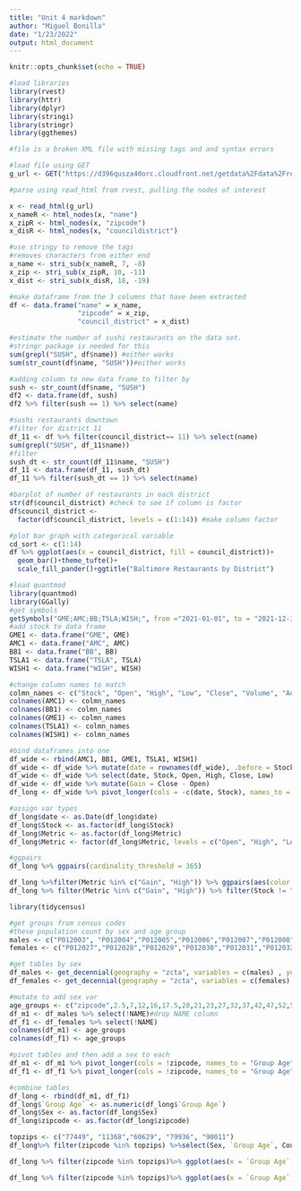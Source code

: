 ```yaml
---
title: "Unit 4 markdown"
author: "Miguel Bonilla"
date: "1/23/2022"
output: html_document
---
```


```r
knitr::opts_chunk$set(echo = TRUE)
```

```r
#load libraries
library(rvest)
library(httr)
library(dplyr)
library(stringi)
library(stringr)
library(ggthemes)
```


```r
#file is a broken XML file with missing tags and and syntax errors

#load file using GET
g_url <- GET("https://d396qusza40orc.cloudfront.net/getdata%2Fdata%2Frestaurants.xml")

#parse using read_html from rvest, pulling the nodes of interest

x <- read_html(g_url)
x_nameR <- html_nodes(x, "name")
x_zipR <- html_nodes(x, "zipcode")
x_disR <- html_nodes(x, "councildistrict")
```

```r
#use stringy to remove the tags
#removes characters from either end
x_name <- stri_sub(x_nameR, 7, -8)
x_zip <- stri_sub(x_zipR, 10, -11)
x_dist <- stri_sub(x_disR, 18, -19)

#make dataframe from the 3 columns that have been extracted
df <- data.frame("name" = x_name,
                 "zipcode" = x_zip,
                 "council_district" = x_dist)

```


```r
#estimate the number of sushi restaurants on the data set.
#stringr package is needed for this
sum(grepl("SUSH", df$name)) #either works
sum(str_count(df$name, "SUSH"))#either works

#adding column to new data frame to filter by
sush <- str_count(df$name, "SUSH")
df2 <- data.frame(df, sush)
df2 %>% filter(sush == 1) %>% select(name)
```


```r
#sushi restaurants downtown
#filter for district 11
df_11 <- df %>% filter(council_district== 11) %>% select(name)
sum(grepl("SUSH", df_11$name))
#filter
sush_dt <- str_count(df_11$name, "SUSH")
df_11 <- data.frame(df_11, sush_dt)
df_11 %>% filter(sush_dt == 1) %>% select(name)

```

```r
#barplot of number of restaurants in each district
str(df$council_district) #check to see if column is factor
df$council_district <- 
  factor(df$council_district, levels = c(1:14)) #make column factor

#plot bar graph with categorical variable
cd_sort <- c(1:14)
df %>% ggplot(aes(x = council_district, fill = council_district))+
  geom_bar()+theme_tufte()+
  scale_fill_pander()+ggtitle("Baltimore Restaurants by District")
```
```r
#load quantmod
library(quantmod)
library(GGally)
#get symbols
getSymbols("GME;AMC;BB;TSLA;WISH;", from ="2021-01-01", to = "2021-12-31")
#add stock to data frame
GME1 <- data.frame("GME", GME)
AMC1 <- data.frame("AMC", AMC)
BB1 <- data.frame("BB", BB)
TSLA1 <- data.frame("TSLA", TSLA)
WISH1 <- data.frame("WISH", WISH)

#change column names to match
colmn_names <- c("Stock", "Open", "High", "Low", "Close", "Volume", "Adjusted")
colnames(AMC1) <- colmn_names
colnames(BB1) <- colmn_names
colnames(GME1) <- colmn_names
colnames(TSLA1) <- colmn_names
colnames(WISH1) <- colmn_names

#bind dataframes into one
df_wide <- rbind(AMC1, BB1, GME1, TSLA1, WISH1)
df_wide <- df_wide %>% mutate(date = rownames(df_wide), .before = Stock)
df_wide <- df_wide %>% select(date, Stock, Open, High, Close, Low)
df_wide <- df_wide %>% mutate(Gain = Close - Open)
df_long <- df_wide %>% pivot_longer(cols = -c(date, Stock), names_to = "Metric", values_to = "Price")

#assign var types
df_long$date <- as.Date(df_long$date)
df_long$Stock <- as.factor(df_long$Stock)
df_long$Metric <- as.factor(df_long$Metric)
df_long$Metric <- factor(df_long$Metric, levels = c("Open", "High", "Low", "Close", "Gain"))

#ggpairs
df_long %>% ggpairs(cardinality_threshold = 365)

df_long %>%filter(Metric %in% c("Gain", "High")) %>% ggpairs(aes(color = Metric))
df_long %>% filter(Metric %in% c("Gain", "High")) %>% filter(Stock != "TSLA")%>% ggplot(aes(x = date, y = Price, group = Metric, color = Stock))+geom_line()
```


```r
library(tidycensus)

#get groups from census codes
#these population count by sex and age group
males <- c("P012003", "P012004","P012005","P012006","P012007","P012008","P012009","P012010","P012011","P012012","P012013","P012014","P012015","P012016","P012017","P012018","P012019","P012020","P012021","P012022","P012023","P012024","P012025")
females <- c("P012027","P012028","P012029","P012030","P012031","P012032","P012033","P012034","P012035","P012036","P012037","P012038","P012039","P012040","P012041","P012042","P012043","P012044","P012045","P012046","P012047","P012048","P012049")

#get tables by sex
df_males <- get_decennial(geography = "zcta", variables = c(males) , year = 2010, output = "wide")
df_females <- get_decennial(geography = "zcta", variables = c(females) , year = 2010, output = "wide")

#mutate to add sex var
age_groups <- c("zipcode",2.5,7,12,16,17.5,20,21,23,27,32,37,42,47,52,57,60.5,63,65,5,68,72,77,82)
df_m1 <- df_males %>% select(!NAME)#drop NAME column 
df_f1 <- df_females %>% select(!NAME)
colnames(df_m1) <- age_groups
colnames(df_f1) <- age_groups

```

```r
#pivot tables and then add a sex to each
df_m1 <- df_m1 %>% pivot_longer(cols = !zipcode, names_to = "Group Age", values_to = "Count") %>% mutate(Sex = "Male", .after =zipcode)
df_f1 <- df_f1 %>% pivot_longer(cols = !zipcode, names_to = "Group Age", values_to = "Count") %>% mutate(Sex = "Female", .after = zipcode)

#combine tables
df_long <- rbind(df_m1, df_f1)
df_long$`Group Age` <- as.numeric(df_long$`Group Age`)
df_long$Sex <- as.factor(df_long$Sex)
df_long$zipcode <- as.factor(df_long$zipcode)

```

```r

topzips <- c("77449", "11368","60629", "79936", "90011")
df_long%>% filter(zipcode %in% topzips) %>%select(Sex, `Group Age`, Count) %>%  ggpairs(cardinality_threshold = 33120, aes(color = Sex))+theme_stata()+scale_color_pander()+scale_fill_pander()

df_long %>% filter(zipcode %in% topzips)%>% ggplot(aes(x = `Group Age`, y = Count, color = Sex))+geom_line()+facet_wrap(~zipcode)+theme_stata()+scale_color_pander()

df_long %>% filter(zipcode %in% topzips)%>% ggplot(aes(x = `Group Age`, y = Count,fill = Sex))+geom_col()+facet_wrap(~zipcode)+theme_stata()+scale_fill_pander()

```


